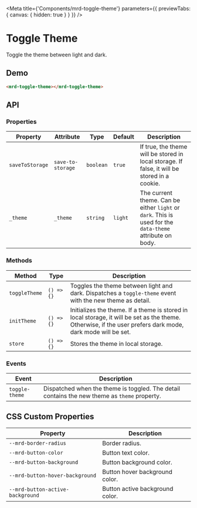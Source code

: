 
<Meta
  title={'Components/mrd-toggle-theme'}
  parameters={{ previewTabs: { canvas: { hidden: true } } }}
/>

# Toggle Theme

Toggle the theme between light and dark.

## Demo

<Canvas>
  <mrd-toggle-theme></mrd-toggle-theme>
</Canvas>

```html
<mrd-toggle-theme></mrd-toggle-theme>
```

## API

### Properties

| Property        | Attribute         | Type      | Default | Description                                                                                              |
| --------------- | ----------------- | --------- | ------- | -------------------------------------------------------------------------------------------------------- |
| `saveToStorage` | `save-to-storage` | `boolean` | `true`  | If true, the theme will be stored in local storage. If false, it will be stored in a cookie.             |
| `_theme`        | `_theme`          | `string`  | `light` | The current theme. Can be either `light` or `dark`. This is used for the `data-theme` attribute on body. |

### Methods

| Method        | Type       | Description                                                                                                                                                 |
| ------------- | ---------- | ----------------------------------------------------------------------------------------------------------------------------------------------------------- |
| `toggleTheme` | `() => {}` | Toggles the theme between light and dark. Dispatches a `toggle-theme` event with the new theme as detail.                                                   |
| `initTheme`   | `() => {}` | Initializes the theme. If a theme is stored in local storage, it will be set as the theme. Otherwise, if the user prefers dark mode, dark mode will be set. |
| `store`       | `() => {}` | Stores the theme in local storage.                                                                                                                          |

### Events

| Event          | Description                                                                                  |
| -------------- | -------------------------------------------------------------------------------------------- |
| `toggle-theme` | Dispatched when the theme is toggled. The detail contains the new theme as `theme` property. |

## CSS Custom Properties

| Property                         | Description                     |
| -------------------------------- | ------------------------------- |
| `--mrd-border-radius`            | Border radius.                  |
| `--mrd-button-color`             | Button text color.              |
| `--mrd-button-background`        | Button background color.        |
| `--mrd-button-hover-background`  | Button hover background color.  |
| `--mrd-button-active-background` | Button active background color. |
